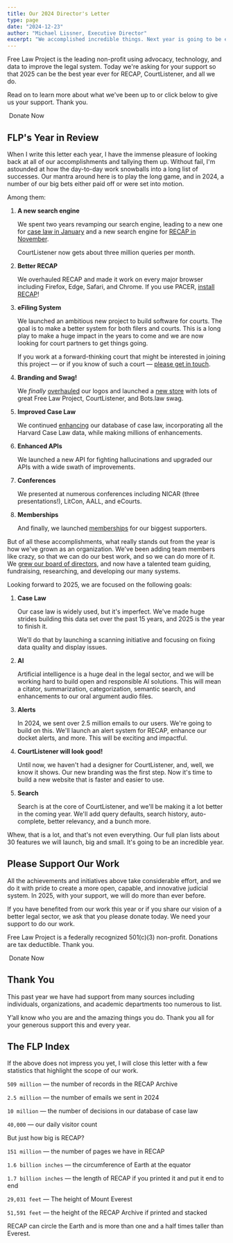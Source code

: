 ```yaml
---
title: Our 2024 Director's Letter
type: page
date: "2024-12-23"
author: "Michael Lissner, Executive Director"
excerpt: "We accomplished incredible things. Next year is going to be even better. Here's why with a bonus at the end."
---
```


<p className="lead">Free Law Project is the leading non-profit using advocacy, technology, and data to improve the legal system. Today we're asking for your support so that 2025 can be the best year ever for RECAP, CourtListener, and all we do.</p>


Read on to learn more about what we've been up to or click below to give us your support. Thank you.

<RedButton href="" size="lg" extraClasses="inline-flex"><HeartIcon className="flex-shrink-0 h-5 w-5" aria-hidden="true"/>&nbsp;Donate Now</RedButton>


## FLP's Year in Review

When I write this letter each year, I have the immense pleasure of looking back at all of our accomplishments and tallying them up. Without fail, I'm astounded at how the day-to-day work snowballs into a long list of successes. Our mantra around here is to play the long game, and in 2024, a number of our big bets either paid off or were set into motion. 

Among them:

1. **A new search engine**

    We spent two years revamping our search engine, leading to a new one for [case law in January][elastic1] and a new search engine for [RECAP in November][elastic2]. 

    CourtListener now gets about three million queries per month.

3. **Better RECAP**

    We overhauled RECAP and made it work on every major browser including Firefox, Edge, Safari, and Chrome. If you use PACER, [install RECAP][r]!

1. **eFiling System**

    We launched an ambitious new project to build software for courts. The goal is to make a better system for both filers and courts. This is a long play to make a huge impact in the years to come and we are now looking for court partners to get things going. 

    If you work at a forward-thinking court that might be interested in joining this project — or if you know of such a court — [please get in touch][con].

1. **Branding and Swag!**

    We *finally* [overhauled][b] our logos and launched a [new store][s] with lots of great Free Law Project, CourtListener, and Bots.law swag.

8. **Improved Case Law**

    We continued [enhancing][c] our database of case law, incorporating all the Harvard Case Law data, while making millions of enhancements. 

3. **Enhanced APIs**

    We launched a new API for fighting hallucinations and upgraded our APIs with a wide swath of improvements.

7. **Conferences**
 
    We presented at numerous conferences including NICAR (three presentations!), LitCon, AALL, and eCourts.

8. **Memberships**

    And finally, we launched [memberships][m] for our biggest supporters. 


[elastic1]: /2024/01/18/new-recap-archive-search-is-live/
[elastic2]: /2024/11/25/new-opinion-search-is-live/
[s]: /store/
[b]: /2024/07/05/new-branding-rip-flip/
[c]: /2024/03/26/all-the-case-law/
[m]: https://donate.free.law/forms/membership
[r]: /recap/
[con]: /contact/

But of all these accomplishments, what really stands out from the year is how we've grown as an organization. We've been adding team members like crazy, so that we can do our best work, and so we can do more of it. We [grew our board of directors][board], and now have a talented team guiding, fundraising, researching, and developing our many systems.

[board]: /team

Looking forward to 2025, we are focused on the following goals:

1. **Case Law**

    Our case law is widely used, but it's imperfect. We've made huge strides building this data set over the past 15 years, and 2025 is the year to finish it. 

    We'll do that by launching a scanning initiative and focusing on fixing data quality and display issues.

2. **AI**

    Artificial intelligence is a huge deal in the legal sector, and we will be working hard to build open and responsible AI solutions. This will mean a citator, summarization, categorization, semantic search, and enhancements to our oral argument audio files.

3. **Alerts**

    In 2024, we sent over 2.5 million emails to our users. We're going to build on this. We'll launch an alert system for RECAP, enhance our docket alerts, and more. This will be exciting and impactful.

4. **CourtListener will look good!**

    Until now, we haven't had a designer for CourtListener, and, well, we know it shows. Our new branding was the first step. Now it's time to build a new website that is faster and easier to use.

5. **Search**

    Search is at the core of CourtListener, and we'll be making it a lot better in the coming year. We'll add query defaults, search history, auto-complete, better relevancy, and a bunch more.

Whew, that is a lot, and that's not even everything. Our full plan lists about 30 features we will launch, big and small. It's going to be an incredible year. 


## Please Support Our Work

All the achievements and initiatives above take considerable effort, and we do it with pride to create a more open, capable, and innovative judicial system. In 2025, with your support, we will do more than ever before.

If you have benefited from our work this year or if you share our vision of a better legal sector, we ask that you please donate today. We need your support to do our work.

Free Law Project is a federally recognized 501(c)(3) non-profit. Donations are tax deductible. Thank you.


<RedButton href="https://www.courtlistener.com/donate/?referrer=2022-second-button" size="lg" extraClasses="inline-flex"><HeartIcon className="flex-shrink-0 h-5 w-5" aria-hidden="true"/>&nbsp;Donate Now</RedButton>


## Thank You <i className="fa fa-heart-o"></i>

This past year we have had support from many sources including individuals, organizations, and academic departments too numerous to list.

Y’all know who you are and the amazing things you do. Thank you all for your generous support this and every year.

## The FLP Index

If the above does not impress you yet, I will close this letter with a few statistics that highlight the scope of our work. 

`509 million` — the number of records in the RECAP Archive

`2.5 million` — the number of emails we sent in 2024

`10 million` — the number of decisions in our database of case law

`40,000` — our daily visitor count

But just how big is RECAP?

`151 million` — the number of pages we have in RECAP

`1.6 billion inches` — the circumference of Earth at the equator

`1.7 billion inches` — the length of RECAP if you printed it and put it end to end

`29,031 feet` — The height of Mount Everest

`51,591 feet` — the height of the RECAP Archive if printed and stacked

RECAP can circle the Earth and is more than one and a half times taller than Everest.